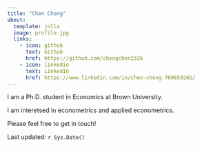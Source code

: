 ```yaml
---
title: "Chen Cheng" 
about:
  template: jolla
  image: profile.jpg
  links:
    - icon: github
      text: Github
      href: https://github.com/chengchen2326
    - icon: linkedin
      text: LinkedIn
      href: https://www.linkedin.com/in/chen-cheng-76065926b/
---
```


I am a Ph.D. student in Economics at Brown University.

I am interetsed in econometrics and applied econometrics.

Please feel free to get in touch!  

Last updated: `r Sys.Date()`